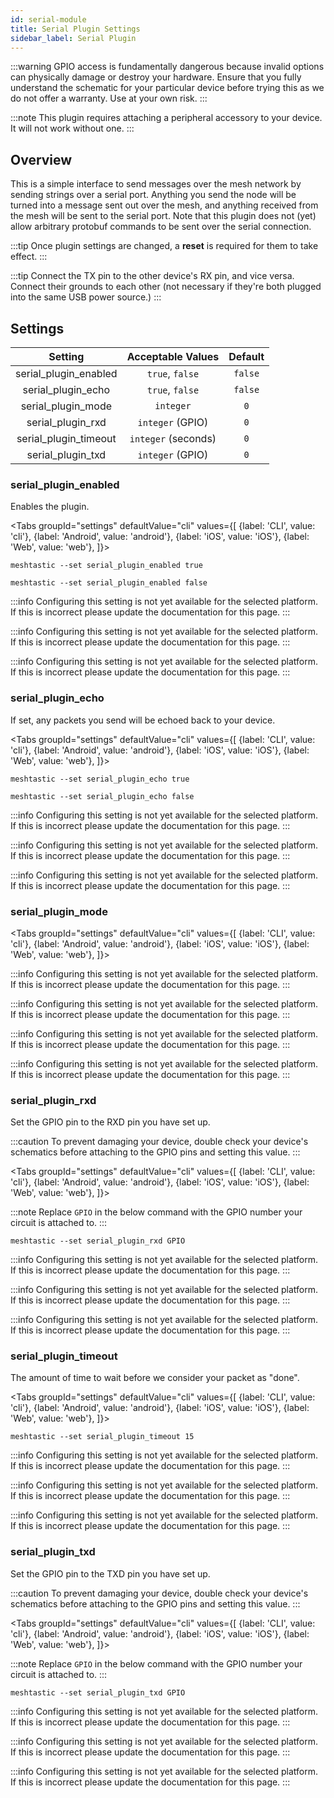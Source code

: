 ```yaml
---
id: serial-module
title: Serial Plugin Settings
sidebar_label: Serial Plugin
---
```



:::warning
GPIO access is fundamentally dangerous because invalid options can physically damage or destroy your hardware. Ensure that you fully understand the schematic for your particular device before trying this as we do not offer a warranty. Use at your own risk.
:::

:::note
This plugin requires attaching a peripheral accessory to your device. It will not work without one.
:::

## Overview

This is a simple interface to send messages over the mesh network by sending strings over a serial port. Anything you send the node will be turned into a message sent out over the mesh, and anything received from the mesh will be sent to the serial port. Note that this plugin does not (yet) allow arbitrary protobuf commands to be sent over the serial connection.

:::tip
Once plugin settings are changed, a **reset** is required for them to take effect.
:::

:::tip
Connect the TX pin to the other device's RX pin, and vice versa. Connect their grounds to each other (not necessary if they're both plugged into the same USB power source.)
:::

## Settings

|        Setting        |  Acceptable Values  | Default |
| :-------------------: | :-----------------: | :-----: |
| serial_plugin_enabled |   `true`, `false`   | `false` |
|  serial_plugin_echo   |   `true`, `false`   | `false` |
|  serial_plugin_mode   |      `integer`      |   `0`   |
|   serial_plugin_rxd   |  `integer` (GPIO)   |   `0`   |
| serial_plugin_timeout | `integer` (seconds) |   `0`   |
|   serial_plugin_txd   |  `integer` (GPIO)   |   `0`   |

### serial_plugin_enabled

Enables the plugin.

<Tabs
groupId="settings"
defaultValue="cli"
values={[
{label: 'CLI', value: 'cli'},
{label: 'Android', value: 'android'},
{label: 'iOS', value: 'iOS'},
{label: 'Web', value: 'web'},
]}>
<TabItem value="cli">

```shell title="Enable plugin"
meshtastic --set serial_plugin_enabled true
```

```shell title="Disable plugin"
meshtastic --set serial_plugin_enabled false
```

  </TabItem>
  <TabItem value="android">

:::info
Configuring this setting is not yet available for the selected platform. If this is incorrect please update the documentation for this page.
:::

  </TabItem>
  <TabItem value="iOS">

:::info
Configuring this setting is not yet available for the selected platform. If this is incorrect please update the documentation for this page.
:::

  </TabItem>
  <TabItem value="web">

:::info
Configuring this setting is not yet available for the selected platform. If this is incorrect please update the documentation for this page.
:::

  </TabItem>
</Tabs>

### serial_plugin_echo

If set, any packets you send will be echoed back to your device.

<Tabs
groupId="settings"
defaultValue="cli"
values={[
{label: 'CLI', value: 'cli'},
{label: 'Android', value: 'android'},
{label: 'iOS', value: 'iOS'},
{label: 'Web', value: 'web'},
]}>
<TabItem value="cli">

```shell title="Enable serial_plugin_echo"
meshtastic --set serial_plugin_echo true
```

```shell title="Disable serial_plugin_echo"
meshtastic --set serial_plugin_echo false
```

  </TabItem>
  <TabItem value="android">

:::info
Configuring this setting is not yet available for the selected platform. If this is incorrect please update the documentation for this page.
:::

  </TabItem>
  <TabItem value="iOS">

:::info
Configuring this setting is not yet available for the selected platform. If this is incorrect please update the documentation for this page.
:::

  </TabItem>
  <TabItem value="web">

:::info
Configuring this setting is not yet available for the selected platform. If this is incorrect please update the documentation for this page.
:::

  </TabItem>
</Tabs>

### serial_plugin_mode

<!--- TODO --->

<Tabs
groupId="settings"
defaultValue="cli"
values={[
{label: 'CLI', value: 'cli'},
{label: 'Android', value: 'android'},
{label: 'iOS', value: 'iOS'},
{label: 'Web', value: 'web'},
]}>
<TabItem value="cli">

:::info
Configuring this setting is not yet available for the selected platform. If this is incorrect please update the documentation for this page.
:::

  </TabItem>
  <TabItem value="android">

:::info
Configuring this setting is not yet available for the selected platform. If this is incorrect please update the documentation for this page.
:::

  </TabItem>
  <TabItem value="iOS">

:::info
Configuring this setting is not yet available for the selected platform. If this is incorrect please update the documentation for this page.
:::

  </TabItem>
  <TabItem value="web">

:::info
Configuring this setting is not yet available for the selected platform. If this is incorrect please update the documentation for this page.
:::

  </TabItem>
</Tabs>

### serial_plugin_rxd

Set the GPIO pin to the RXD pin you have set up.

:::caution
To prevent damaging your device, double check your device's schematics before attaching to the GPIO pins and setting this value.
:::

<Tabs
groupId="settings"
defaultValue="cli"
values={[
{label: 'CLI', value: 'cli'},
{label: 'Android', value: 'android'},
{label: 'iOS', value: 'iOS'},
{label: 'Web', value: 'web'},
]}>
<TabItem value="cli">

:::note
Replace `GPIO` in the below command with the GPIO number your circuit is attached to.
:::

```shell title="Set RXD to GPIO pin number"
meshtastic --set serial_plugin_rxd GPIO
```

  </TabItem>
  <TabItem value="android">

:::info
Configuring this setting is not yet available for the selected platform. If this is incorrect please update the documentation for this page.
:::

  </TabItem>
  <TabItem value="iOS">

:::info
Configuring this setting is not yet available for the selected platform. If this is incorrect please update the documentation for this page.
:::

  </TabItem>
  <TabItem value="web">

:::info
Configuring this setting is not yet available for the selected platform. If this is incorrect please update the documentation for this page.
:::

  </TabItem>
</Tabs>

### serial_plugin_timeout

The amount of time to wait before we consider your packet as "done".

<Tabs
groupId="settings"
defaultValue="cli"
values={[
{label: 'CLI', value: 'cli'},
{label: 'Android', value: 'android'},
{label: 'iOS', value: 'iOS'},
{label: 'Web', value: 'web'},
]}>
<TabItem value="cli">

```shell title="Set serial_plugin_timeout to 15 seconds"
meshtastic --set serial_plugin_timeout 15
```

  </TabItem>
  <TabItem value="android">

:::info
Configuring this setting is not yet available for the selected platform. If this is incorrect please update the documentation for this page.
:::

  </TabItem>
  <TabItem value="iOS">

:::info
Configuring this setting is not yet available for the selected platform. If this is incorrect please update the documentation for this page.
:::

  </TabItem>
  <TabItem value="web">

:::info
Configuring this setting is not yet available for the selected platform. If this is incorrect please update the documentation for this page.
:::

  </TabItem>
</Tabs>

### serial_plugin_txd

Set the GPIO pin to the TXD pin you have set up.

:::caution
To prevent damaging your device, double check your device's schematics before attaching to the GPIO pins and setting this value.
:::

<Tabs
groupId="settings"
defaultValue="cli"
values={[
{label: 'CLI', value: 'cli'},
{label: 'Android', value: 'android'},
{label: 'iOS', value: 'iOS'},
{label: 'Web', value: 'web'},
]}>
<TabItem value="cli">

:::note
Replace `GPIO` in the below command with the GPIO number your circuit is attached to.
:::

```shell title="Set TXD to GPIO pin number"
meshtastic --set serial_plugin_txd GPIO
```

  </TabItem>
  <TabItem value="android">

:::info
Configuring this setting is not yet available for the selected platform. If this is incorrect please update the documentation for this page.
:::

  </TabItem>
  <TabItem value="iOS">

:::info
Configuring this setting is not yet available for the selected platform. If this is incorrect please update the documentation for this page.
:::

  </TabItem>
  <TabItem value="web">

:::info
Configuring this setting is not yet available for the selected platform. If this is incorrect please update the documentation for this page.
:::

  </TabItem>
</Tabs>
